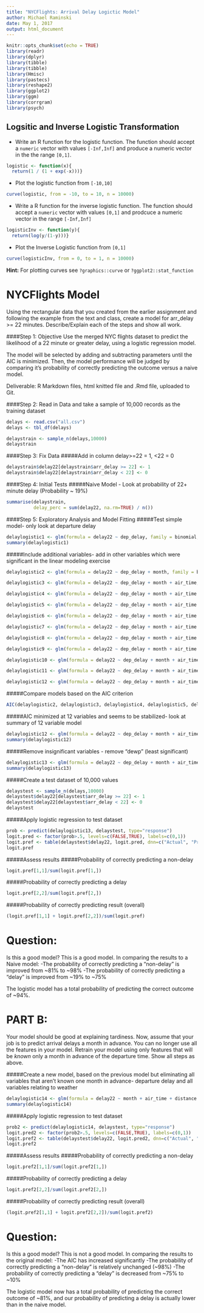 ```yaml
---
title: "NYCFlights: Arrival Delay Logictic Model"
author: Michael Raminski
date: May 1, 2017
output: html_document
---
```


```r
knitr::opts_chunk$set(echo = TRUE)
library(readr)
library(dplyr)
library(tibble)
library(tibble)
library(Hmisc)
library(pastecs)
library(reshape2)
library(ggplot2)
library(ggm)
library(corrgram)
library(psych)
```


## Logsitic and Inverse Logistic Transformation 

- Write an R function for the logistic function. The function should accept a `numeric` vector with values `[-Inf,Inf]` and produce a numeric vector in the the range `[0,1]`.
```r
logistic <- function(x){
  return(1 / (1 + exp(-x)))}
```

- Plot the logistic function from  `[-10,10]`
```r
curve(logistic, from = -10, to = 10, n = 10000)
```

- Write a R function for the inverse logistic function. The function should accept a `numeric` vector with values `[0,1]` and prodcuce a numeric vector in the range `[-Inf,Inf]`
```r
logisticInv <- function(y){
  return(log(y/(1-y)))}
```

- Plot the Inverse Logistic function from `[0,1]`
```r
curve(logisticInv, from = 0, to = 1, n = 10000)
```

**Hint:** For plotting curves see `?graphics::curve` or `?ggplot2::stat_function`





# NYCFlights Model

Using the rectangular data that you created from the earlier assignment and following the example from the text and class, create a model for arr_delay >= 22 minutes. Describe/Explain each of the steps and show all work.





####Step 1: Objective
Use the merged NYC flights dataset to predict the likelihood of a 22 minute or greater delay, using a logistic regression model.

The model will be selected by adding and subtracting parameters until the AIC is minimized. Then, the model performance will be judged by comparing it's probability of correctly predicting the outcome versus a naive model. 

Deliverable: R Markdown files, html knitted file and .Rmd file, uploaded to Git.





####Step 2: Read in Data and take a sample of 10,000 records as the training dataset
```r
delays <- read.csv("all.csv")
delays <- tbl_df(delays)

delaystrain <- sample_n(delays,10000)
delaystrain
```





####Step 3: Fix Data
#####Add in column delay>=22 = 1, <22 = 0
```r
delaystrain$delay22[delaystrain$arr_delay >= 22] <- 1
delaystrain$delay22[delaystrain$arr_delay < 22] <- 0
```





####Step 4: Initial Tests
#####Naive Model - Look at probability of 22+ minute delay (Probability ~ 19%)
```r
summarise(delaystrain,
          delay_perc = sum(delay22, na.rm=TRUE) / n())
```





####Step 5: Exploratory Analysis and Model Fitting
#####Test simple model- only look at departure delay
```r
delaylogistic1 <- glm(formula = delay22 ~ dep_delay, family = binomial, data = delaystrain)
summary(delaylogistic1)
```

#####Include additional variables- add in other variables which were significant in the linear modeling exercise
```r
delaylogistic2 <- glm(formula = delay22 ~ dep_delay + month, family = binomial, data = delaystrain)

delaylogistic3 <- glm(formula = delay22 ~ dep_delay + month + air_time, family = binomial, data = delaystrain)

delaylogistic4 <- glm(formula = delay22 ~ dep_delay + month + air_time + distance, family = binomial, data = delaystrain)

delaylogistic5 <- glm(formula = delay22 ~ dep_delay + month + air_time + distance + dep_time, family = binomial, data = delaystrain)

delaylogistic6 <- glm(formula = delay22 ~ dep_delay + month + air_time + distance + dep_time + humid, family = binomial, data = delaystrain)

delaylogistic7 <- glm(formula = delay22 ~ dep_delay + month + air_time + distance + dep_time + humid + dewp, family = binomial, data = delaystrain)

delaylogistic8 <- glm(formula = delay22 ~ dep_delay + month + air_time + distance + dep_time + humid + dewp + temp, family = binomial, data = delaystrain)

delaylogistic9 <- glm(formula = delay22 ~ dep_delay + month + air_time + distance + dep_time + humid + dewp + temp + pressure, family = binomial, data = delaystrain)

delaylogistic10 <- glm(formula = delay22 ~ dep_delay + month + air_time + distance + dep_time + humid + dewp + temp + pressure + lat.y, family = binomial, data = delaystrain)

delaylogistic11 <- glm(formula = delay22 ~ dep_delay + month + air_time + distance + dep_time + humid + dewp + temp + pressure + lat.y + wind_gust, family = binomial, data = delaystrain)

delaylogistic12 <- glm(formula = delay22 ~ dep_delay + month + air_time + distance + dep_time + humid + dewp + temp + pressure + lat.y + wind_gust + carrier, family = binomial, data = delaystrain)
```

#####Compare models based on the AIC criterion
```r
AIC(delaylogistic2, delaylogistic3, delaylogistic4, delaylogistic5, delaylogistic6, delaylogistic7, delaylogistic8, delaylogistic9, delaylogistic10, delaylogistic11, delaylogistic12)
```

#####AIC minimized at 12 variables and seems to be stabilized- look at summary of 12 variable model
```r
delaylogistic12 <- glm(formula = delay22 ~ dep_delay + month + air_time + distance + dep_time + humid + dewp + temp + pressure + lat.y + wind_gust + carrier, family = binomial, data = delaystrain)
summary(delaylogistic12)
```

#####Remove insignificant variables - remove "dewp" (least significant)
```r
delaylogistic13 <- glm(formula = delay22 ~ dep_delay + month + air_time + distance + dep_time + humid + temp + pressure + lat.y + wind_gust + carrier, family = binomial, data = delaystrain)
summary(delaylogistic13)
```

#####Create a test dataset of 10,000 values
```r
delaystest <- sample_n(delays,10000)
delaystest$delay22[delaystest$arr_delay >= 22] <- 1
delaystest$delay22[delaystest$arr_delay < 22] <- 0
delaystest
```

#####Apply logistic regression to test dataset
```r
prob <- predict(delaylogistic13, delaystest, type="response")
logit.pred <- factor(prob>.5, levels=c(FALSE,TRUE), labels=c(0,1))
logit.pref <- table(delaystest$delay22, logit.pred, dnn=c("Actual", "Predicted"))
logit.pref
```

#####Assess results
#####Probability of correctly predicting a non-delay
```r
logit.pref[1,1]/sum(logit.pref[1,])
```

#####Probability of correctly predicting a delay
```r
logit.pref[2,2]/sum(logit.pref[2,])
```

#####Probability of correctly predicting result (overall)
```r
(logit.pref[1,1] + logit.pref[2,2])/sum(logit.pref)
```


# Question:

Is this a good model?
This is a good model. In comparing the results to a Naive model:
-The probability of correctly predicting a "non-delay" is improved from ~81% to ~98%
-The probability of correctly predicting a "delay" is improved from ~19% to ~75%

The logistic model has a total probability of predicting the correct outcome of ~94%.





# PART B:

Your model should be good at explaining tardiness. Now, assume that your job is to predict arrival delays a month in advance. You can no longer use all the features in your model. Retrain your model using only features that will be *known* only a month in advance of the departure time.  Show all steps as above.

#####Create a new model, based on the previous model but eliminating all variables that aren't known one month in advance- departure delay and all variables relating to weather
```r
delaylogistic14 <- glm(formula = delay22 ~ month + air_time + distance + dep_time + lat.y + carrier, family = binomial, data = delaystrain)
summary(delaylogistic14)
```

#####Apply logistic regression to test dataset
```r
prob2 <- predict(delaylogistic14, delaystest, type="response")
logit.pred2 <- factor(prob2>.5, levels=c(FALSE,TRUE), labels=c(0,1))
logit.pref2 <- table(delaystest$delay22, logit.pred2, dnn=c("Actual", "Predicted"))
logit.pref2
```

#####Assess results
#####Probability of correctly predicting a non-delay
```r
logit.pref2[1,1]/sum(logit.pref2[1,])
```

#####Probability of correctly predicting a delay
```r
logit.pref2[2,2]/sum(logit.pref2[2,])
```

#####Probability of correctly predicting result (overall)
```r
(logit.pref2[1,1] + logit.pref2[2,2])/sum(logit.pref2)
```





# Question:

Is this a good model?
This is not a good model. In comparing the results to the original model:
-The AIC has increased significantly
-The probability of correctly predicting a "non-delay" is relatively unchanged (~98%)
-The probability of correctly predicting a "delay" is decreased from ~75% to ~10%

The logistic model now has a total probability of predicting the correct outcome of ~81%, and our probability of predicting a delay is actually lower than in the naive model.



